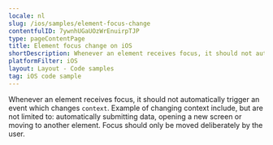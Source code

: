 ```yaml
---
locale: nl
slug: /ios/samples/element-focus-change
contentfulID: 7ywnhUGaUOzWrEnuirpTJP
type: pageContentPage
title: Element focus change on iOS
shortDescription: Whenever an element receives focus, it should not automatically trigger an event which changes context.
platformFilter: iOS
layout: Layout - Code samples
tag: iOS code sample
---
```


Whenever an element receives focus, it should not automatically trigger an event which changes `context`. Example of changing context include, but are not limited to: automatically submitting data, opening a new screen or moving to another element. Focus should only be moved deliberately by the user.

<CodeSample id="element-focus" locale="nl" platform="ios"/>
